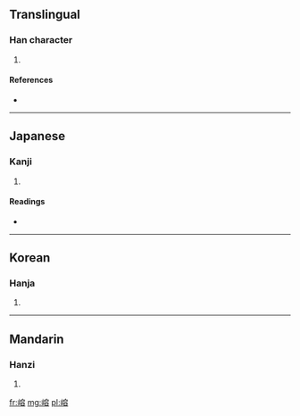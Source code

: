 ==Translingual==

===Han character===
{{Han char|rn=46|rad=山|as=10|sn=13|four=2376<sub>8</sub>|canj=山十金口 (UJCR)}}

# {{defn|Han|sort=山10}}

====References====
* {{Han ref|kx=0317.440|dkj=08366|dj=0618.130|hdz=10792.090|uh=5D71|ud=23921|bh=DD4D|bd=56653}}

----

==Japanese==

===Kanji===
{{ja-kanji|grade=|rs=山10}}

# {{defn|Japanese|sort=山10}}

====Readings====
* {{ja-readings|on=[[よう]] (yō), [[ゆ]] (yu)|kun=}}

----

==Korean==

===Hanja===
{{ko-hanja|hangeul=용|rv=yong|mr=yong}}

# {{defn|Korean|sort=山10}}

----

==Mandarin==

===Hanzi===
{{cmn-hanzi|pin=[[yǒng]] ([[yong3]])|wg=yung<sup>3</sup>}}

# {{defn|Mandarin|sort=山10}}

[[fr:嵱]]
[[mg:嵱]]
[[pl:嵱]]